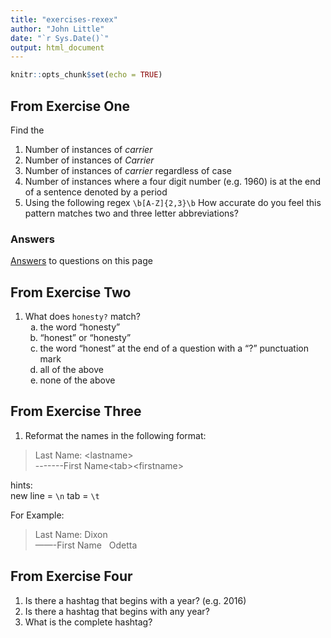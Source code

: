 ```yaml
---
title: "exercises-rexex"
author: "John Little"
date: "`r Sys.Date()`"
output: html_document
---
```


```r
knitr::opts_chunk$set(echo = TRUE)
```


## From Exercise One
Find the  

1. Number of instances of *carrier*   
2. Number of instances of *Carrier*     
3. Number of instances of *carrier* regardless of case 
4. Number of instances where a four digit number (e.g. 1960) is at the end of a sentence denoted by a period  
5. Using the following regex `\b[A-Z]{2,3}\b` How accurate do you feel this pattern matches two and three letter abbreviations?  

### Answers

[Answers](answers.html) to questions on this page

## From Exercise Two

1. What does `honesty?` match?
    a. the word "honesty"  
    b. "honest" or "honesty"  
    c. the word "honest" at the end of a question with a "?" punctuation mark  
    d. all of the above  
    e. none of the above  
  
## From Exercise Three

1. Reformat the names in the following format:

> Last Name:  \<lastname\><br>
> \-\-\-\-\-\-\-First Name\<tab\>\<firstname\>

hints:  
new line = `\n`
tab = `\t`
      
For Example:  

> Last Name: Dixon    
> -------First Name &nbsp; Odetta  

## From Exercise Four

1. Is there a hashtag that begins with a year?  (e.g. 2016)
2. Is there a hashtag that begins with any year?  
3. What is the complete hashtag?


